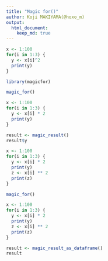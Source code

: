 ```yaml
---
title: "Magic for()"
author: Koji MAKIYAMA(@hoxo_m)
output: 
  html_document:
    keep_md: true
---
```


```r
x <- 1:100
for(i in 1:3) {
  y <- x[i]^2
  print(y)
}
```

```r
library(magicfor)

magic_for()

x <- 1:100
for(i in 1:3) {
  y <- x[i] * 2
  print(y)
}

result <- magic_result()
result$y
```

```r
x <- 1:100
for(i in 1:3) {
  y <- x[i] * 2
  print(y)
  z <- x[i] ** 2
  print(z)
}
```

```r
magic_for()

x <- 1:100
for(i in 1:3) {
  y <- x[i] * 2
  print(y)
  z <- x[i] ** 2
  print(z)
}

result <- magic_result_as_dataframe()
result
```

